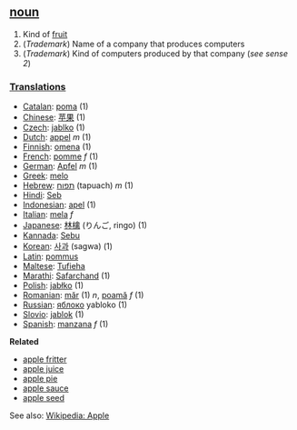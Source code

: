 ==[[noun]]==
#Kind of [[fruit]]
#(''Trademark'') Name of a company that produces computers
#(''Trademark'') Kind of computers produced by that company (''see sense 2'')

===[[Translation]]s===
*[[Catalan]]: [[poma]] (1)
*[[Chinese]]: [[苹果]] (1)
*[[Czech]]: [[jablko]] (1)
*[[Dutch]]: [[appel]] ''m'' (1)
*[[Finnish]]: [[omena]] (1)
*[[French]]: [[pomme]] ''f'' (1)
*[[German]]: [[Apfel]] ''m'' (1)
*[[Greek]]: [[melo]]
*[[Hebrew]]: [[תפוח]] (tapuach) ''m'' (1)
*[[Hindi]]: [[Seb]]
*[[Indonesian]]: [[apel]] (1)
*[[Italian]]: [[mela]] ''f''
*[[Japanese]]: [[林檎]] (りんご, ringo) (1)
*[[Kannada]]: [[Sebu]]
*[[Korean]]: [[사과]] (sagwa) (1)
*[[Latin]]: [[pommus]]
*[[Maltese]]: [[Tufieha]]
*[[Marathi]]: [[Safarchand]] (1)
*[[Polish]]: [[jabłko]] (1)
*[[Romanian]]: [[măr]] (1) ''n'', [[poamă]] ''f'' (1)
*[[Russian]]: [[яблоко]] yabloko (1)
*[[Slovio]]: [[jablok]] (1)
*[[Spanish]]: [[manzana]] ''f'' (1)

'''Related'''

*[[apple fritter]]
*[[apple juice]]
*[[apple pie]]
*[[apple sauce]]
*[[apple seed]]

See also: [http://www.wikipedia.org/wiki/Apple Wikipedia: Apple]